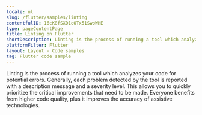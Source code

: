 ```yaml
---
locale: nl
slug: /flutter/samples/linting
contentfulID: 16cK8fSXD1cOTx51SwoWHE
type: pageContentPage
title: Linting on Flutter
shortDescription: Linting is the process of running a tool which analyzes your code for potential errors.
platformFilter: Flutter
layout: Layout - Code samples
tag: Flutter code sample
---
```


Linting is the process of running a tool which analyzes your code for potential errors. Generally, each problem detected by the tool is reported with a description message and a severity level. This allows you to quickly prioritize the critical improvements that need to be made. Everyone benefits from higher code quality, plus it improves the accuracy of assistive technologies.

<CodeSample id="linting" locale="nl" platform="flutter"/>